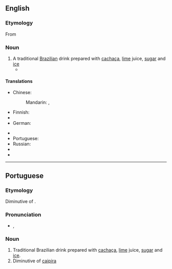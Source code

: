 ==English==
{{wikipedia}}

===Etymology===

From {{etyl|pt}} {{term|lang=pt|caipirinha}}

===Noun===
{{en-noun}}

# A traditional [[Brazilian]] drink prepared with [[cachaça]], [[lime]] juice, [[sugar]] and [[ice]]
#* {{quote-news|year=2007|date=September 20|author=Eric Wilson|title=Blame It on Rio and Gisele|work=New York Times|url=http://www.nytimes.com/2007/09/20/fashion/shows/20ROW.html
|passage=They thought of, I don’t know, monkeys and '''caipirinhas''' and samba.” }}

====Translations====
{{trans-top|a traditional Brazilian drink}}
* Chinese:
*: Mandarin: {{t|cmn|凱匹林納雞尾酒|sc=Hani}}, {{t|cmn|凯匹林纳鸡尾酒|tr=kǎipǐlínnà jīwěijiǔ|sc=Hani}}
* Finnish: {{t-|fi|caipirinha}}
* {{trreq|French}}
* German: {{t|de|Caipirinha|m}}
{{trans-mid}}
* {{trreq|Japanese}}
* Portuguese: {{t|pt|caipirinha|f}}
* Russian: {{t|ru|кайпиринья|f|tr=kajpirín'ja}}
* {{trreq|Spanish}}
* {{trreq|Swedish}}
{{trans-bottom}}

----

==Portuguese==

===Etymology===
Diminutive of {{term|caipira||hillbilly|lang=pt}}.

===Pronunciation===
* {{IPA|/kajpiˈriɲa/|lang=pt}}, {{SAMPA|/kajpi"riJa/}}

===Noun===
{{infl|pt|noun|g=f|plural|caipirinhas}}

# Traditional Brazilian drink prepared with [[cachaça]], [[lime]] juice, [[sugar]] and [[ice]].
# Diminutive of [[caipira]]